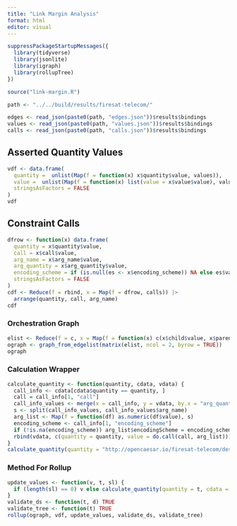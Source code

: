 ```yaml
---
title: "Link Margin Analysis"
format: html
editor: visual
---
```


```r
suppressPackageStartupMessages({
  library(tidyverse)
  library(jsonlite)
  library(igraph)
  library(rollupTree)
})

source("link-margin.R")

path <- "../../build/results/firesat-telecom/"

edges <- read_json(paste0(path, "edges.json"))$results$bindings
values <- read_json(paste0(path, "values.json"))$results$bindings
calls <- read_json(paste0(path, "calls.json"))$results$bindings
```

## Asserted Quantity Values

```r
vdf <- data.frame(
  quantity =  unlist(Map(f = function(x) x$quantity$value, values)),
  value =  unlist(Map(f = function(x) list(value = x$value$value), values)),
  stringsAsFactors = FALSE
)
vdf
```

## Constraint Calls

```r
dfrow <- function(x) data.frame(
  quantity = x$quantity$value,
  call = x$call$value,
  arg_name = x$arg_name$value,
  arg_quantity = x$arg_quantity$value,
  encoding_scheme = if (is.null(es <- x$encoding_scheme)) NA else es$value,
  stringsAsFactors = FALSE
)
cdf <- Reduce(f = rbind, x = Map(f = dfrow, calls)) |>
  arrange(quantity, call, arg_name)
cdf
```

### Orchestration Graph

```r
elist <- Reduce(f = c, x = Map(f = function(x) c(x$child$value, x$parent$value), edges), init = c())
ograph <- graph_from_edgelist(matrix(elist, ncol = 2, byrow = TRUE))
ograph
```

### Calculation Wrapper

```r
calculate_quantity <- function(quantity, cdata, vdata) {
  call_info <- cdata[cdata$quantity == quantity, ]
  call = call_info[1, "call"]
  call_info_values <- merge(x = call_info, y = vdata, by.x = "arg_quantity", by.y = "quantity")
  s <- split(call_info_values, call_info_values$arg_name)
  arg_list <- Map(f = function(df) as.numeric(df$value), s)
  encoding_scheme <- call_info[1, "encoding_scheme"]
  if (!is.na(encoding_scheme)) arg_list$encodingScheme = encoding_scheme
  rbind(vdata, c(quantity = quantity, value = do.call(call, arg_list)))
}
calculate_quantity(quantity = "http://opencaesar.io/firesat-telecom/description/downlink#spaceLoss", cdata = cdf, vdata = vdf)
```

### Method For Rollup

```r
update_values <- function(v, t, sl) {
  if (length(sl) == 0) v else calculate_quantity(quantity = t, cdata = cdf, vdata = v)
}
validate_ds <- function(t, d) TRUE
validate_tree <- function(t) TRUE
rollup(ograph, vdf, update_values, validate_ds, validate_tree)
```

